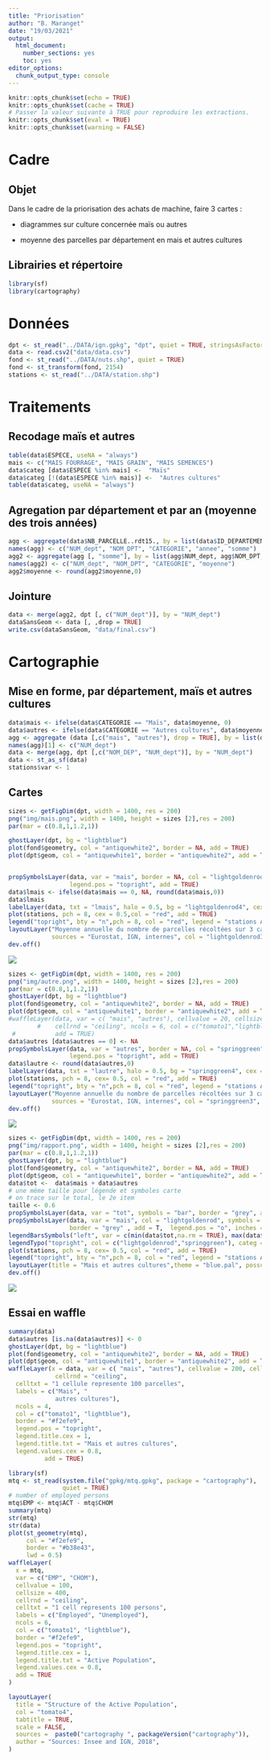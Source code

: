 ```yaml
---
title: "Priorisation"
author: "B. Maranget"
date: "19/03/2021"
output: 
  html_document: 
    number_sections: yes
    toc: yes
editor_options: 
  chunk_output_type: console
---
```



```r
knitr::opts_chunk$set(echo = TRUE)
knitr::opts_chunk$set(cache = TRUE)
# Passer la valeur suivante à TRUE pour reproduire les extractions.
knitr::opts_chunk$set(eval = TRUE)
knitr::opts_chunk$set(warning = FALSE)
```

# Cadre

## Objet

Dans le cadre de la priorisation des achats de machine, faire 3 cartes :

- diagrammes sur culture concernée maïs ou autres

- moyenne des parcelles par département en mais et autres cultures


## Librairies et répertoire

```r
library(sf)
library(cartography)
```

# Données

```r
dpt <- st_read("../DATA/ign.gpkg", "dpt", quiet = TRUE, stringsAsFactors = F)
data <- read.csv2("data/data.csv")
fond <- st_read("../DATA/nuts.shp", quiet = TRUE)
fond <- st_transform(fond, 2154)
stations <- st_read("../DATA/station.shp")
```

# Traitements


## Recodage maïs et autres

```r
table(data$ESPECE, useNA = "always")
mais <- c("MAIS FOURRAGE", "MAIS GRAIN", "MAIS SEMENCES")
data$categ [data$ESPECE %in% mais] <-  "Maïs"
data$categ [!(data$ESPECE %in% mais)] <-  "Autres cultures"
table(data$categ, useNA = "always")
```

## Agregation par département et par an (moyenne des trois années)

```r
agg <- aggregate(data$NB_PARCELLE..rdt15., by = list(data$ID_DEPARTEMENT, data$DEPARTEMENT, data$categ, data$ANNEE ), sum)
names(agg) <- c("NUM_dept", "NOM_DPT", "CATEGORIE", "annee", "somme")
agg2 <- aggregate(agg [, "somme"], by = list(agg$NUM_dept, agg$NOM_DPT, agg$CATEGORIE), mean)
names(agg2) <- c("NUM_dept", "NOM_DPT", "CATEGORIE", "moyenne")
agg2$moyenne <- round(agg2$moyenne,0)
```

## Jointure

```r
data <- merge(agg2, dpt [, c("NUM_dept")], by = "NUM_dept")
dataSansGeom <- data [, ,drop = TRUE]
write.csv(dataSansGeom, "data/final.csv")
```

# Cartographie

## Mise en forme, par département, maïs et autres cultures

```r
data$mais <- ifelse(data$CATEGORIE == "Maïs", data$moyenne, 0)
data$autres <- ifelse(data$CATEGORIE == "Autres cultures", data$moyenne, 0)
agg <- aggregate (data [,c("mais", "autres"), drop = TRUE], by = list(data$NUM_dept), FUN = sum)
names(agg)[1] <- c("NUM_dept")
data <- merge(agg, dpt [,c("NOM_DEP", "NUM_dept")], by = "NUM_dept")
data <- st_as_sf(data)
stations$var <- 1
```

## Cartes

```r
sizes <- getFigDim(dpt, width = 1400, res = 200)
png("img/mais.png", width = 1400, height = sizes [2],res = 200)
par(mar = c(0.8,1,1.2,1))

ghostLayer(dpt, bg = "lightblue")
plot(fond$geometry, col = "antiquewhite2", border = NA, add = TRUE)
plot(dpt$geom, col = "antiquewhite1", border = "antiquewhite2", add = TRUE)


propSymbolsLayer(data, var = "mais", border = NA, col = "lightgoldenrod" ,legend.title.txt = "",
                 legend.pos = "topright", add = TRUE)
data$lmais <- ifelse(data$mais == 0, NA, round(data$mais,0))
data$lmais
labelLayer(data, txt = "lmais", halo = 0.5, bg = "lightgoldenrod4", cex = 0.8, col = "white")
plot(stations, pch = 8, cex = 0.5,col = "red", add = TRUE)
legend("topright", bty = "n",pch = 8, col = "red", legend = "stations Arvalis")
layoutLayer("Moyenne annuelle du nombre de parcelles récoltées sur 3 campagnes - Maïs", author = "Arvalis, 2021",
            sources = "Eurostat, IGN, internes", col = "lightgoldenrod3", frame = FALSE)
dev.off()

```

![](img/mais.png)


```r
sizes <- getFigDim(dpt, width = 1400, res = 200)
png("img/autre.png", width = 1400, height = sizes [2],res = 200)
par(mar = c(0.8,1,1.2,1))
ghostLayer(dpt, bg = "lightblue")
plot(fond$geometry, col = "antiquewhite2", border = NA, add = TRUE)
plot(dpt$geom, col = "antiquewhite1", border = "antiquewhite2", add = TRUE)
#waffleLayer(data, var = c( "mais", "autres"), cellvalue = 20, cellsize = 1, 
        #    cellrnd = "ceiling", ncols = 6, col = c("tomato1","lightblue"), 
 #           add = TRUE)
data$autres [data$autres == 0] <- NA
propSymbolsLayer(data, var = "autres", border = NA, col = "springgreen" , legend.title.txt = "",
                 legend.pos = "topright", add = TRUE)
data$lautre <- round(data$autres,0)
labelLayer(data, txt = "lautre", halo = 0.5, bg = "springgreen4", cex = 1, col = "white")
plot(stations, pch = 8, cex= 0.5, col = "red", add = TRUE)
legend("topright", bty = "n",pch = 8, col = "red", legend = "stations Arvalis")
layoutLayer("Moyenne annuelle du nombre de parcelles récoltées sur 3 campagnes - Autres cultures", author = "Arvalis, 2021",
            sources = "Eurostat, IGN, internes", col = "springgreen3", frame = FALSE)
dev.off()
```

![](img/autre.png)

```r
sizes <- getFigDim(dpt, width = 1400, res = 200)
png("img/rapport.png", width = 1400, height = sizes [2],res = 200)
par(mar = c(0.8,1,1.2,1))
ghostLayer(dpt, bg = "lightblue")
plot(fond$geometry, col = "antiquewhite2", border = NA, add = TRUE)
plot(dpt$geom, col = "antiquewhite1", border = "antiquewhite2", add = TRUE)
data$tot <-  data$mais + data$autres
# une même taille pour légende et symboles carte
# on trace sur le total, le 2e item
taille <- 0.6
propSymbolsLayer(data, var = "tot", symbols = "bar", border = "grey", add = T, legend.pos = "n", col = "springgreen", inches =  taille)
propSymbolsLayer(data, var = "mais", col = "lightgoldenrod", symbols = "bar",
                 border = "grey" , add = T,  legend.pos = "o", inches = taille)
legendBarsSymbols("left", var = c(min(data$tot,na.rm = TRUE), max(data$tot,na.rm = TRUE)), inches = taille, col = "lightblue", title.txt = "nb parcelles \nmoyenne annuelle")
legendTypo("topright", col = c("lightgoldenrod","springgreen"), categ = c("mais", "autres culture"), title.txt = "",  nodata = F)
plot(stations, pch = 8, cex= 0.5, col = "red", add = TRUE)
legend("topright", bty = "n",pch = 8, col = "red", legend = "stations Arvalis")
layoutLayer(title = "Mais et autres cultures",theme = "blue.pal", posscale = "bottomright", sources = "Eurostat, IGN, internes", author = "Arvalis, 2021")
dev.off()
```

![](img/rapport.png)

## Essai en waffle

```r
summary(data)
data$autres [is.na(data$autres)] <- 0
ghostLayer(dpt, bg = "lightblue")
plot(fond$geometry, col = "antiquewhite2", border = NA, add = TRUE)
plot(dpt$geom, col = "antiquewhite1", border = "antiquewhite2", add = TRUE)
waffleLayer(x = data, var = c( "mais", "autres"), cellvalue = 200, cellsize = 400, 
             cellrnd = "ceiling",
  celltxt = "1 cellule represente 100 parcelles",
  labels = c("Mais", "
             autres cultures"),
  ncols = 4,
  col = c("tomato1", "lightblue"),
  border = "#f2efe9",
  legend.pos = "topright",
  legend.title.cex = 1,
  legend.title.txt = "Mais et autres cultures",
  legend.values.cex = 0.8,
          add = TRUE)
```


```r
library(sf)
mtq <- st_read(system.file("gpkg/mtq.gpkg", package = "cartography"),
               quiet = TRUE)
# number of employed persons
mtq$EMP <- mtq$ACT - mtq$CHOM
summary(mtq)
str(mtq)
str(data)
plot(st_geometry(mtq),
     col = "#f2efe9",
     border = "#b38e43",
     lwd = 0.5)
waffleLayer(
  x = mtq,
  var = c("EMP", "CHOM"),
  cellvalue = 100,
  cellsize = 400,
  cellrnd = "ceiling",
  celltxt = "1 cell represents 100 persons",
  labels = c("Employed", "Unemployed"),
  ncols = 6,
  col = c("tomato1", "lightblue"),
  border = "#f2efe9",
  legend.pos = "topright",
  legend.title.cex = 1,
  legend.title.txt = "Active Population",
  legend.values.cex = 0.8,
  add = TRUE
)

layoutLayer(
  title = "Structure of the Active Population",
  col = "tomato4",
  tabtitle = TRUE,
  scale = FALSE,
  sources =  paste0("cartography ", packageVersion("cartography")),
  author = "Sources: Insee and IGN, 2018",
)


```


